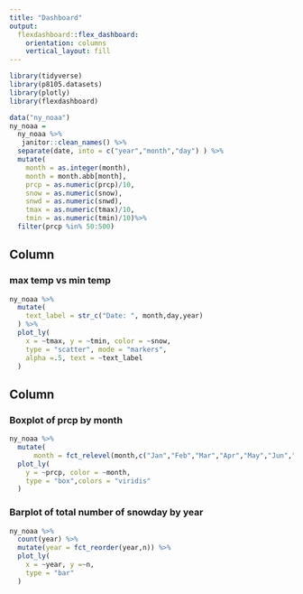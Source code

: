```yaml
---
title: "Dashboard"
output: 
  flexdashboard::flex_dashboard:
    orientation: columns
    vertical_layout: fill
---
```


```r
library(tidyverse)
library(p8105.datasets)
library(plotly)
library(flexdashboard)
```

```r
data("ny_noaa")
ny_noaa = 
  ny_noaa %>% 
   janitor::clean_names() %>%
  separate(date, into = c("year","month","day") ) %>%
  mutate(
    month = as.integer(month),
    month = month.abb[month],
    prcp = as.numeric(prcp)/10,
    snow = as.numeric(snow),
    snwd = as.numeric(snwd),
    tmax = as.numeric(tmax)/10,
    tmin = as.numeric(tmin)/10)%>%
  filter(prcp %in% 50:500)
```

Column {data-width=650}
-----------------------------------------------------------------------

### max temp vs min temp

```r
ny_noaa %>%
  mutate(
    text_label = str_c("Date: ", month,day,year)
  ) %>%
  plot_ly(
    x = ~tmax, y = ~tmin, color = ~snow,
    type = "scatter", mode = "markers",
    alpha =.5, text = ~text_label
  )
```

Column {data-width=350}
-----------------------------------------------------------------------

### Boxplot of prcp by month 

```r
ny_noaa %>% 
  mutate(
      month = fct_relevel(month,c("Jan","Feb","Mar","Apr","May","Jun","Jul","Aug","Sep","Oct", "Nov", "Dec")))%>%
  plot_ly(
    y = ~prcp, color = ~month,
    type = "box",colors = "viridis"
  )
```

### Barplot of total number of snowday by year

```r
ny_noaa %>%
  count(year) %>%
  mutate(year = fct_reorder(year,n)) %>%
  plot_ly(
    x = ~year, y =~n,
    type = "bar"
  )
```

